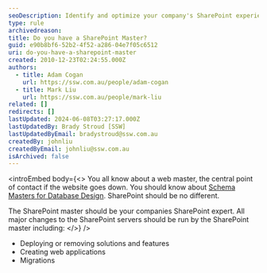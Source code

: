 ```yaml
---
seoDescription: Identify and optimize your company's SharePoint experience with a dedicated master expert, ensuring seamless migrations, solution deployments, and feature updates.
type: rule
archivedreason:
title: Do you have a SharePoint Master?
guid: e90b8bf6-52b2-4f52-a286-04e7f05c6512
uri: do-you-have-a-sharepoint-master
created: 2010-12-23T02:24:55.000Z
authors:
  - title: Adam Cogan
    url: https://ssw.com.au/people/adam-cogan
  - title: Mark Liu
    url: https://ssw.com.au/people/mark-liu
related: []
redirects: []
lastUpdated: 2024-06-08T03:27:17.000Z
lastUpdatedBy: Brady Stroud [SSW]
lastUpdatedByEmail: bradystroud@ssw.com.au
createdBy: johnliu
createdByEmail: johnliu@ssw.com.au
isArchived: false
---
```


<introEmbed
  body={<>
You all know about a web master, the central point of contact if the website goes down. You should know about [Schema Masters for Database Design](/have-a-schema-master). SharePoint should be no different.

The SharePoint master should be your companies SharePoint expert. All major changes to the SharePoint servers should be run by the SharePoint master including:
  </>}
/>
- Deploying or removing solutions and features
- Creating web applications
- Migrations
